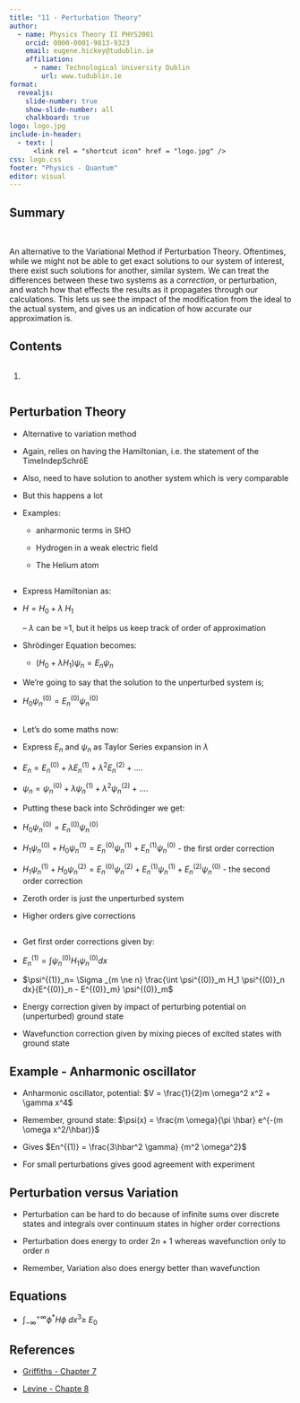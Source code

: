 ```yaml
---
title: "11 - Perturbation Theory"
author:
  - name: Physics Theory II PHYS2001
    orcid: 0000-0001-9813-9323
    email: eugene.hickey@tudublin.ie
    affiliation: 
      - name: Technological University Dublin
        url: www.tudublin.ie
format:
  revealjs:
    slide-number: true
    show-slide-number: all
    chalkboard: true
logo: logo.jpg
include-in-header:
  - text: |
      <link rel = "shortcut icon" href = "logo.jpg" />
css: logo.css
footer: "Physics - Quantum"
editor: visual
---
```


## Summary

<br>

An alternative to the Variational Method if Perturbation Theory. Oftentimes, while we might not be able to get exact solutions to our system of interest, there exist such solutions for another, similar system. We can treat the differences between these two systems as a _correction_, or perturbation, and watch how that effects the results as it propagates through our calculations. This lets us see the impact of the modification from the ideal to the actual system, and gives us an indication of how accurate our approximation is.

## Contents

:::::::: columns
:::: {.column width="100%"}
::: {style="font-size: 100%;"}
1.  
:::
::::

::: {.column width="0%"}
:::

:::: {.column width="0%"}
::: {style="font-size: 90%;"}
:::
::::
::::::::

## Perturbation Theory


- Alternative to variation method

- Again, relies on having the Hamiltonian, i.e. the statement of the TimeIndepSchröE

- Also, need to have solution to another system which is very comparable

- But this happens a lot

- Examples:

    - anharmonic terms in SHO
    
    - Hydrogen in a weak electric field
    
    - The Helium atom



## 

- Express Hamiltonian as:

- $H = H_0 + \lambda \;H_1$

    – $\lambda$ can be =1, but it helps us keep track of order of approximation

- Shrödinger Equation becomes:

    - $(H_0 + \lambda H_1)\psi_n = E_n \psi_n$

- We’re going to say that the solution to the unperturbed system is;

- $H_0 \psi^{(0)}_n = E^{(0)}_n \psi^{(0)}_n$

## 

- Let’s do some maths now:

- Express $E_n$ and $\psi_n$ as Taylor Series expansion in $\lambda$

- $E_n = E_n^{(0)} + \lambda E_n^{(1)} + \lambda^2 E_n^{(2)} + ....$

- $\psi_n = \psi_n^{(0)} + \lambda \psi_n^{(1)} + \lambda^2 \psi_n^{(2)} + ....$

- Putting these back into Schrödinger we get:

- $H_0 \psi^{(0)}_n = E^{(0)}_n \psi^{(0)}_n$

- $H_1 \psi^{(0)}_n + H_0 \psi^{(1)}_n = E^{(0)}_n \psi^{(1)}_n + E^{(1)}_n \psi^{(0)}_n$ - the first order correction

- $H_1 \psi^{(1)}_n + H_0 \psi^{(2)}_n = E^{(0)}_n \psi^{(2)}_n + E^{(1)}_n \psi^{(1)}_n  + E^{(2)}_n \psi^{(0)}_n$ - the second order correction



- Zeroth order is just the unperturbed system

- Higher orders give corrections

## 

- Get first order corrections given by:

- $E^{(1)}_n =\int \psi_n^{(0)} H_1 \psi_n^{(0)} dx$

- $\psi^{(1)}_n= \Sigma _{m \ne n} \frac{\int \psi^{(0)}_m H_1 \psi^{(0)}_n dx}{E^{(0)}_n - E^{(0)}_m} \psi^{(0)}_m$



- Energy correction given by impact of perturbing potential on (unperturbed) ground state

-  Wavefunction correction given by mixing pieces of excited states with ground state

## Example - Anharmonic oscillator

- Anharmonic oscillator, potential: $V = \frac{1}{2}m \omega^2 x^2 + \gamma x^4$

- Remember, ground state: $\psi(x) = \frac{m \omega}{\pi \hbar} e^{-(m \omega x^2/\hbar)}$


- Gives $En^{(1)} = \frac{3\hbar^2 \gamma}  {m^2 \omega^2}$

- For small perturbations gives good agreement with experiment

## Perturbation versus Variation

- Perturbation can be hard to do because of infinite sums over discrete states and integrals over continuum states in higher order corrections

- Perturbation does energy to order $2n+1$ whereas wavefunction only to order $n$

- Remember, Variation also does energy better than wavefunction


## Equations

-   $\int_{-\infty}^{+\infty} \phi^* H \phi \; dx^3 \ge \; E_0$

## References

-   [Griffiths - Chapter 7](https://library.tudublin.ie/record=b1229083){target="_blank"}

-   [Levine - Chapte 8](https://library.tudublin.ie/record=b2298414){target="_blank"}
